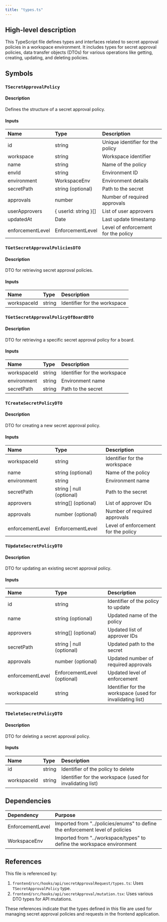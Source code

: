 ```yaml
---
title: "types.ts"
---
```


## High-level description
This TypeScript file defines types and interfaces related to secret approval policies in a workspace environment. It includes types for secret approval policies, data transfer objects (DTOs) for various operations like getting, creating, updating, and deleting policies.

## Symbols

### `TSecretApprovalPolicy`
#### Description
Defines the structure of a secret approval policy.

#### Inputs
| Name | Type | Description |
|:-----|:-----|:------------|
| id | string | Unique identifier for the policy |
| workspace | string | Workspace identifier |
| name | string | Name of the policy |
| envId | string | Environment ID |
| environment | WorkspaceEnv | Environment details |
| secretPath | string (optional) | Path to the secret |
| approvals | number | Number of required approvals |
| userApprovers | { userId: string }[] | List of user approvers |
| updatedAt | Date | Last update timestamp |
| enforcementLevel | EnforcementLevel | Level of enforcement for the policy |

### `TGetSecretApprovalPoliciesDTO`
#### Description
DTO for retrieving secret approval policies.

#### Inputs
| Name | Type | Description |
|:-----|:-----|:------------|
| workspaceId | string | Identifier for the workspace |

### `TGetSecretApprovalPolicyOfBoardDTO`
#### Description
DTO for retrieving a specific secret approval policy for a board.

#### Inputs
| Name | Type | Description |
|:-----|:-----|:------------|
| workspaceId | string | Identifier for the workspace |
| environment | string | Environment name |
| secretPath | string | Path to the secret |

### `TCreateSecretPolicyDTO`
#### Description
DTO for creating a new secret approval policy.

#### Inputs
| Name | Type | Description |
|:-----|:-----|:------------|
| workspaceId | string | Identifier for the workspace |
| name | string (optional) | Name of the policy |
| environment | string | Environment name |
| secretPath | string \| null (optional) | Path to the secret |
| approvers | string[] (optional) | List of approver IDs |
| approvals | number (optional) | Number of required approvals |
| enforcementLevel | EnforcementLevel | Level of enforcement for the policy |

### `TUpdateSecretPolicyDTO`
#### Description
DTO for updating an existing secret approval policy.

#### Inputs
| Name | Type | Description |
|:-----|:-----|:------------|
| id | string | Identifier of the policy to update |
| name | string (optional) | Updated name of the policy |
| approvers | string[] (optional) | Updated list of approver IDs |
| secretPath | string \| null (optional) | Updated path to the secret |
| approvals | number (optional) | Updated number of required approvals |
| enforcementLevel | EnforcementLevel (optional) | Updated level of enforcement |
| workspaceId | string | Identifier for the workspace (used for invalidating list) |

### `TDeleteSecretPolicyDTO`
#### Description
DTO for deleting a secret approval policy.

#### Inputs
| Name | Type | Description |
|:-----|:-----|:------------|
| id | string | Identifier of the policy to delete |
| workspaceId | string | Identifier for the workspace (used for invalidating list) |

## Dependencies
| Dependency | Purpose |
|:-----------|:--------|
| EnforcementLevel | Imported from "../policies/enums" to define the enforcement level of policies |
| WorkspaceEnv | Imported from "../workspace/types" to define the workspace environment |

## References
This file is referenced by:
1. `frontend/src/hooks/api/secretApprovalRequest/types.ts`: Uses `TSecretApprovalPolicy` type.
2. `frontend/src/hooks/api/secretApproval/mutation.tsx`: Uses various DTO types for API mutations.

These references indicate that the types defined in this file are used for managing secret approval policies and requests in the frontend application.